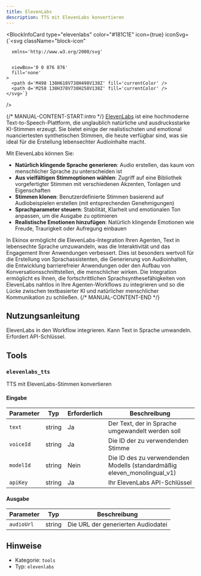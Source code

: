 ```yaml
---
title: ElevenLabs
description: TTS mit ElevenLabs konvertieren
---
```



<BlockInfoCard 
  type="elevenlabs"
  color="#181C1E"
  icon={true}
  iconSvg={`<svg className="block-icon"
      
      xmlns='http://www.w3.org/2000/svg'
      
      
      viewBox='0 0 876 876'
      fill='none'
    >
      <path d='M498 138H618V738H498V138Z' fill='currentColor' />
      <path d='M258 138H378V738H258V138Z' fill='currentColor' />
    </svg>`}
/>

{/* MANUAL-CONTENT-START:intro */}
[ElevenLabs](https://elevenlabs.io/) ist eine hochmoderne Text-to-Speech-Plattform, die unglaublich natürliche und ausdrucksstarke KI-Stimmen erzeugt. Sie bietet einige der realistischsten und emotional nuanciertesten synthetischen Stimmen, die heute verfügbar sind, was sie ideal für die Erstellung lebensechter Audioinhalte macht.

Mit ElevenLabs können Sie:

- **Natürlich klingende Sprache generieren**: Audio erstellen, das kaum von menschlicher Sprache zu unterscheiden ist
- **Aus vielfältigen Stimmoptionen wählen**: Zugriff auf eine Bibliothek vorgefertigter Stimmen mit verschiedenen Akzenten, Tonlagen und Eigenschaften
- **Stimmen klonen**: Benutzerdefinierte Stimmen basierend auf Audiobeispielen erstellen (mit entsprechenden Genehmigungen)
- **Sprachparameter steuern**: Stabilität, Klarheit und emotionalen Ton anpassen, um die Ausgabe zu optimieren
- **Realistische Emotionen hinzufügen**: Natürlich klingende Emotionen wie Freude, Traurigkeit oder Aufregung einbauen

In Ekinox ermöglicht die ElevenLabs-Integration Ihren Agenten, Text in lebensechte Sprache umzuwandeln, was die Interaktivität und das Engagement Ihrer Anwendungen verbessert. Dies ist besonders wertvoll für die Erstellung von Sprachassistenten, die Generierung von Audioinhalten, die Entwicklung barrierefreier Anwendungen oder den Aufbau von Konversationsschnittstellen, die menschlicher wirken. Die Integration ermöglicht es Ihnen, die fortschrittlichen Sprachsynthesefähigkeiten von ElevenLabs nahtlos in Ihre Agenten-Workflows zu integrieren und so die Lücke zwischen textbasierter KI und natürlicher menschlicher Kommunikation zu schließen.
{/* MANUAL-CONTENT-END */}

## Nutzungsanleitung

ElevenLabs in den Workflow integrieren. Kann Text in Sprache umwandeln. Erfordert API-Schlüssel.

## Tools

### `elevenlabs_tts`

TTS mit ElevenLabs-Stimmen konvertieren

#### Eingabe

| Parameter | Typ | Erforderlich | Beschreibung |
| --------- | ---- | -------- | ----------- |
| `text` | string | Ja | Der Text, der in Sprache umgewandelt werden soll |
| `voiceId` | string | Ja | Die ID der zu verwendenden Stimme |
| `modelId` | string | Nein | Die ID des zu verwendenden Modells \(standardmäßig eleven_monolingual_v1\) |
| `apiKey` | string | Ja | Ihr ElevenLabs API-Schlüssel |

#### Ausgabe

| Parameter | Typ | Beschreibung |
| --------- | ---- | ----------- |
| `audioUrl` | string | Die URL der generierten Audiodatei |

## Hinweise

- Kategorie: `tools`
- Typ: `elevenlabs`
